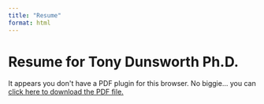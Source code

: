 ```yaml
---
title: "Resume"
format: html
---
```


# Resume for Tony Dunsworth Ph.D.

```{=html}
<object data="/assets/Dunsworth_Resume.pdf" type="application/pdf" width="100%" height="100%" style="min-height:100vh;">
    <p>It appears you don't have a PDF plugin for this browser.
    No biggie... you can <a href="/assets/Dunsworth_Resume.pdf">click here to
    download the PDF file.</a></p>
</object>
```